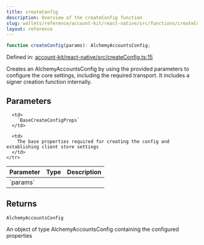 ```yaml
---
title: createConfig
description: Overview of the createConfig function
slug: wallets/reference/account-kit/react-native/src/functions/createConfig
layout: reference
---
```


```ts
function createConfig(params): AlchemyAccountsConfig;
```

Defined in: [account-kit/react-native/src/createConfig.ts:15](https://github.com/alchemyplatform/aa-sdk/blob/da19afd63b0ba06a4de95b0d2d7871f64d546304/account-kit/react-native/src/createConfig.ts#L15)

Creates an AlchemyAccountsConfig by using the provided parameters to configure the core settings, including the required transport. It includes a signer creation function internally.

## Parameters

<table>
  <thead>
    <tr>
      <th align="left">Parameter</th>
      <th align="left">Type</th>
      <th align="left">Description</th>
    </tr>
  </thead>

  <tbody>
    <tr>
      <td>
        `params`
      </td>

      <td>
        `BaseCreateConfigProps`
      </td>

      <td>
        The base properties required for creating the config and establishing client store settings
      </td>
    </tr>

  </tbody>
</table>

## Returns

`AlchemyAccountsConfig`

An object of type AlchemyAccountsConfig containing the configured properties

